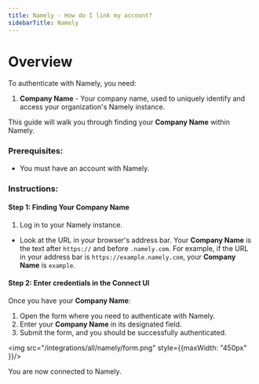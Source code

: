 ```yaml
---
title: Namely - How do I link my account?
sidebarTitle: Namely
---
```



# Overview

To authenticate with Namely, you need:
1. **Company Name** - Your company name, used to uniquely identify and access your organization's Namely instance.

This guide will walk you through finding your **Company Name** within Namely.

### Prerequisites:

- You must have an account with Namely.

### Instructions:

#### Step 1: Finding Your Company Name
1. Log in to your Namely instance.
- Look at the URL in your browser's address bar. Your **Company Name** is the text after `https://` and before `.namely.com`. For example, if the URL in your address bar is `https://example.namely.com`, your **Company Name** is `example`.


#### Step 2: Enter credentials in the Connect UI

Once you have your **Company Name**:
1. Open the form where you need to authenticate with Namely.
2. Enter your **Company Name** in its designated field.
3. Submit the form, and you should be successfully authenticated.


<img src="/integrations/all/namely/form.png" style={{maxWidth: "450px" }}/>

You are now connected to Namely.
